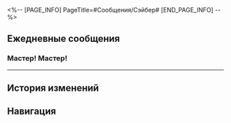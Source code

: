 <%-- [PAGE_INFO]
PageTitle=#Сообщения/Сэйбер#
[END_PAGE_INFO] --%>
{{Сообщение Инфобокс
|id          = 1014
|Изображение = Персонаж Сэйбер Иконка.png
|Тип         = Персонаж
|Отправитель = Сэйбер
|ПодписьСоо  = Раз так, пора перекусить
|Фракция     = Иной мир
}}

==Ежедневные сообщения==
===Мастер! Мастер!===
{{Сообщения|текст =
:'''Сэйбер:''' Мастер! Мастер!
:'''Сэйбер:''' Ты видишь моё сообщение?
:{Выбор} Что случилось?
::'''(Первопроходец):''' Война Святого Грааля ещё не закончилась?
::'''(Первопроходец):''' Неужели наконец явился Райдер?
:{Выбор} Я {{MC|ж=знала|м=знал}}, что ты здесь!
::'''(Первопроходец):''' Я {{MC|ж=знала|м=знал}}, что ты не исчезнешь так скоро!
::'''(Первопроходец):''' Что хочешь поесть? Могу угостить тебя кухней Сяньчжоу.
:'''Сэйбер:''' Нет, просто...
:'''Сэйбер:''' Перед уходом я хочу задать вопрос.
:'''Сэйбер:''' Ты {{MC|ж=уверена|м=уверен}}, что никто больше не видел кукольного рыцаря?
:{Выбор} Слишком поздно.
::'''(Первопроходец):''' Его видели Арчер, Лансер и все остальные.
:{Выбор} Прости!
::'''(Первопроходец):''' Прости! Я не {{MC|ж=хотела|м=хотел}}, чтобы Арчер с Лансером его увидели.
:'''Сэйбер:''' Как бы так сказать...
:'''Сэйбер:''' Хоть восхищение будущих поколений и достойно гордости, но когда дело доходит до меня, я чувствую себя немного неловко.
:'''Сэйбер:''' Особенно эта кукла, она...
:{Выбор} Мудрая.
::'''(Первопроходец):''' Такая мудрая.
::'''(Первопроходец):''' Напоминает мне кое-кого с Сяньчжоу.
:{Выбор} Жуткая.
::'''(Первопроходец):''' Жуткая.
::'''(Первопроходец):''' Особенно её глаза, которые смотрят прямо в душу.
:{Выбор} Милая.
::'''(Первопроходец):''' Очень милая.
::'''Сэйбер:''' Она милая?!
:'''Сэйбер:''' Ладно, ничего уже не поделаешь.
:'''Сэйбер:''' Если ты улыбаешься, значит, скульптура короля выполнила своё предназначение.
:{Выбор} Значит, можно хвастаться?
:'''(Первопроходец):''' Тогда буду всем хвастаться.
:'''(Первопроходец):''' Моей древней-предревней фигуркой злого божества.
:'''Сэйбер:''' Нет...
:{{Диалог|Предупреждение}} Ошибка отправки сообщения.
:{{Диалог|Предупреждение}} Пользователь в настоящее время недоступен. Попробуйте позднее.
}}
----

==История изменений==
{{История изменений|3.5}}

==Навигация==
{{Сообщения Навбокс}}
